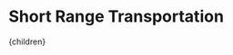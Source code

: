 



# Short Range Transportation

<PedestrianSkybridgesSolution />
<MicroMobilityLanesSolution />
<MaglevElevatorsSolution />

[^1]: Building Energy Codes Program. ["Prototype Building Models High-rise Apartment"](https://www.energycodes.gov/901-prototype-building-models-high-rise-apartment). Building Technologies Office, Office of Energy Efficiency and Renewable Energy, U. S. Department of Energy. April 2011.

[^2]: Canning, P., Charles, A., Huang, S., Polenske, K., Waters, A. ["Energy Use in the U.S. Food System"](http://web.mit.edu/dusp/dusp_extension_unsec/reports/polenske_ag_energy.pdf). United States Department of Agriculture, Economic Research Report Number 94. March 2010.

[^3]: ChooseMyPlate.gov. ["How Many Calories Does Physical Activitiy Use (Burn)?"](https://www.choosemyplate.gov/resources/physical-activity-calories-burn). United States Department of Agriculture. Accessed May 24, 2019.

[^4]: Elektroroller Aktuell. ["Electric scooter cost"](http://www.elektroroller-aktuell.com/electric-scooter-cost.html). Accessed May 24, 2019.

[^5]: Energy Efficiency Emerging Technology (E3T) Proram. ["Energy Efficient Escalators"](http://e3tnw.org/ItemDetail.aspx?id=546). Washington State University, Bonneville Power Administration. Accessed November 6, 2019.

[^6]: Federal Transit Administration. ["National Transit Database"](https://www.nationaltransitdatabase.org/). Accessed May 24, 2019.

[^7]: Freedhoff, Y. ["Climbing Stairs Isn't About Burning Calories"](http://www.weightymatters.ca/2015/04/climbing-stairs-isnt-about-burning.html). April 2015.

[^8]: Halvorson, B. ["Toyota i-Road Electric City Car: Here's How It Leans"](https://www2.greencarreports.com/news/1095168_toyota-i-road-electric-city-car-heres-how-it-leans). Green Car Reports. October 2014.

[^9]: International Energy Agency. ["The Future of Rail"](https://www.iea.org/futureofrail/). January 2019.

[^10]: KONE. ["Planning Guide for KONE Escalators & Autowalks"](https://www.kone.se/Images/8201_Escalator%20planning%20guide_lr_spreads_tcm27-31324.pdf). 2016.

[^11]: McCarran, T., Carpenter, N. ["Electric Bikes: Survey and Energy Efficiency Analysis"](https://www.efficiencyvermont.com/Media/Default/docs/white-papers/efficiency-vermont-electric-bike-white-paper.pdf). Efficiency Vermont, DSS Tech Demo Report: 000-053. March 2018.

[^12]: Patrão, C., Fong, J., Rivet, L., de Almeida, A. ["Energy efficient elevators and escalators"](https://www.eceee.org/static/media/uploads/site-2/library/conference_proceedings/eceee_Summer_Studies/2009/Panel_4/4.037/paper.pdf). European Council for an Energy Efficient Economy. Summer 2009.

[^13]: Peng, H. ["Mcity Driverless Shuttle: A Case Study"](https://mcity.umich.edu/wp-content/uploads/2018/09/mcity-driverless-shuttle-case-study.pdf). September 2018.

[^14]: Salmeron-Manzano, E., Manzano-Agugliaro, F. ["The Electric Bicycle: Worldwide Research Trends"](https://doi.org/10.3390/en11071894). Energies 11(7), 1894. 2018.

[^15]: Saxena, S., Gopal, A., Phadke, A. ["Electrical consumption of two-, three- and four-wheel light-duty electric vehicles in India"](https://ies.lbl.gov/publications/electrical-consumption-two-three-and). Applied Energy 115, pp. 582-590. November 2013.

  <Article 
    focusAreaUrl={focusAreaUrl} 
    hierarchy={hierarchy} 
    site={site}
  >
    {children}
  </Article>